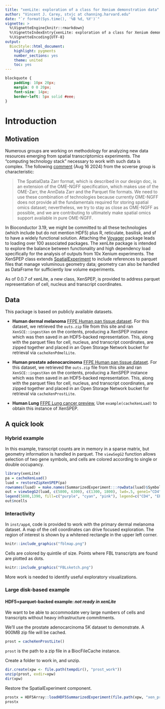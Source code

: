 ```yaml
---
title: "xenLite: exploration of a class for Xenium demonstration data"
author: "Vincent J. Carey, stvjc at channing.harvard.edu"
date: "`r format(Sys.time(), '%B %d, %Y')`"
vignette: >
  %\VignetteEngine{knitr::rmarkdown}
  %\VignetteIndexEntry{xenLite: exploration of a class for Xenium demonstration data}
  %\VignetteEncoding{UTF-8}
output:
  BiocStyle::html_document:
    highlight: pygments
    number_sections: yes
    theme: united
    toc: yes
---
```


```css
blockquote {
    padding: 10px 20px;
    margin: 0 0 20px;
    font-size: 14px;
    border-left: 5px solid #eee;
}
```

# Introduction

## Motivation

Numerous groups are working on methodology for analyzing
new data resources emerging from spatial transcriptomics experiments.
The "computing technology stack" necessary to work
with such data is complex.  The following
[comment](https://spatialdata.scverse.org/en/latest/tutorials/notebooks/notebooks/examples/models1.html)
(Aug 16 2024) from the scverse group is characteristic:

> The SpatialData Zarr format, which is described in our design doc, is an extension of the OME-NGFF specification, which makes use of the OME-Zarr, the AnnData Zarr and the Parquet file formats. We need to use these combination of technologies because currently OME-NGFF does not provide all the fundamentals required for storing spatial omics dataset; nevertheless, we try to stay as close as OME-NGFF as possible, and we are contributing to ultimately make spatial omics support available in pure OME-NGFF.

In Bioconductor 3.19, we might be committed to all these technologies (which 
include but do not mention HDF5) plus
R, reticulate, basilisk, and sf to have a widely functional solution.
Attaching the [Voyager](https://bioconductor.org/packages/Voyager) 
package leads to loading over 100 associated packages.
The xenLite package is intended to explore the balance between functionality
and high dependency load specifically for the analysis of outputs
from 10x Xenium experiments.  The XenSPEP class extends
[SpatialExperiment](https://bioconductor.org/packages/SpatialExperiment) to 
include references to parquet
files that manage voluminous geometry data; geometry can also be handled as DataFrame for sufficiently
low volume experiments.

As of 0.0.7 of xenLite, a new class, XenSPEP, is provided to address
parquet representation of cell, nucleus and transcript coordinates.


## Data

This package is based on publicly available datasets.


- **Human dermal melanoma** [FFPE Human pan tissue dataset](https://www.10xgenomics.com/datasets/xenium-prime-ffpe-human-skin).  For this dataset, we
retrieved the `outs.zip` file from this site and ran `XenSCE::ingestXen`
on the contents, producing a XenSPEP instance which was then saved
in an HDF5-backed representation.  This, along with the parquet
files for cell, nucleus, and transcript coordinates, are zipped together
and placed in an Open Storage Network bucket for retrieval via
`cacheXenPdmelLite`.

- **Human prostate adenocarcinoma** [FFPE Human pan tissue dataset](https://www.10xgenomics.com/datasets/xenium-prime-ffpe-human-prostate).  For this dataset, we
retrieved the `outs.zip` file from this site and ran `XenSCE::ingestXen`
on the contents, producing a XenSPEP instance which was then saved
in an HDF5-backed representation.  This, along with the parquet
files for cell, nucleus, and transcript coordinates, are zipped together
and placed in an Open Storage Network bucket for retrieval via
`cacheXenProstLite`.

- **Human Lung** [FFPE Lung cancer preview](https://www.10xgenomics.com/datasets/preview-data-ffpe-human-lung-cancer-with-xenium-multimodal-cell-segmentation-1-standard), 
Use `example(cacheXenLuad)` to obtain this instance of XenSPEP.

## A quick look

### Hybrid example

In this example, transcript counts are in memory
in a sparse matrix, but geometry information is
handled in parquet.  The `viewSegG2` function
allows selection of two gene symbols, and
cells are colored according to single or double
occupancy.

```r
library(xenLite)
pa = cacheXenLuad()
luad = restoreZipXenSPEP(pa)
rownames(luad) = make.names(SummarizedExperiment:::rowData(luad)$Symbol, unique=TRUE)
out = viewSegG2(luad, c(5800, 6300), c(1300, 1800), lwd=.5, gene1="CD4", gene2="EPCAM")
legend(5800,1390, fill=c("purple", "cyan", "pink"), legend=c("CD4", "EPCAM", "both"))
out$ncells
```

### Interactivity

In `inst/app4`, code is provided to work with the primary dermal melanoma
dataset.  A map of the cell coordinates can drive focused exploration.  The
region of interest is shown by a whitened rectangle in the upper left corner.

```r
knitr::include_graphics("fblmap.png")
```

Cells are colored by quintile of size.  Points where FBL transcripts
are found are plotted as dots.

```r
knitr::include_graphics("FBLsketch.png")
```

More work is needed to identify useful exploratory visualizations.

### Large disk-based example

#### HDF5+parquet-backed example: *not ready in xenLite*

We want to be able to accommodate very large numbers of
cells and transcripts without heavy infrastructure
commitments.  

We'll use the prostate adenocarcinoma 5K dataset to demonstrate.
A 900MB zip file will be cached.
```r
prost = cacheXenProstLite()
```
`prost` is the path to a zip file in a BiocFileCache instance.

Create a folder to work in, and unzip.
```r
dir.create(xpw <- file.path(tempdir(), "prost_work"))
unzip(prost, exdir=xpw)
dir(xpw)
```

Restore the SpatialExperiment component.
```r
prostx = HDF5Array::loadHDF5SummarizedExperiment(file.path(xpw, "xen_prost"))
prostx
```


